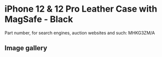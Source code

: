 
# iPhone 12 & 12 Pro Leather Case with MagSafe - Black

Part number, for search engines, auction websites and such: MHKG3ZM/A

## Image gallery

<div style={{ width: "768px" }}>
  <GalleryComponent
    images={[
      {
        original: "/everysource/MHKG3.png",
        thumbnail: "/everypreview/MHKG3.png",
      },
      {
        original: "/everysource/MHKG3_AV01.png",
        thumbnail: "/everypreview/MHKG3_AV01.png",
      },
      {
        original: "/everysource/MHKG3_AV02.png",
        thumbnail: "/everypreview/MHKG3_AV02.png",
      },
      {
        original: "/everysource/MHKG3_AV03.png",
        thumbnail: "/everypreview/MHKG3_AV03.png",
      },
      {
        original: "/everysource/MHKG3_AV04.png",
        thumbnail: "/everypreview/MHKG3_AV04.png",
      },
      {
        original: "/everysource/MHKG3_AV05.png",
        thumbnail: "/everypreview/MHKG3_AV05.png",
      },
      {
        original: "/everysource/MHKG3_AV06.png",
        thumbnail: "/everypreview/MHKG3_AV06.png",
      },
      {
        original: "/everysource/MHKG3_AV07.png",
        thumbnail: "/everypreview/MHKG3_AV07.png",
      },
      {
        original: "/everysource/MHKG3_AV08.png",
        thumbnail: "/everypreview/MHKG3_AV08.png",
      },
      {
        original: "/everysource/MHKG3_AV09.png",
        thumbnail: "/everypreview/MHKG3_AV09.png",
      },
      {
        original: "/everysource/MHKG3_AV10.png",
        thumbnail: "/everypreview/MHKG3_AV10.png",
      }
    ]}
  />
</div>